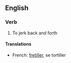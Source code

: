 ==English==
===Verb===
#To jerk back and forth
====Translations====
*French: [[fretiller]], se tortiller